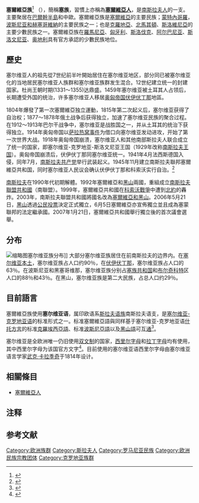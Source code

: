 {{NoteTA
|G1=地名
|G2=nationality
}}
{{distinguish|塞爾維亞人|索布人}}
{{Infobox Ethnic group
| group        = 塞爾維亞族
| image = [[File:Srpska_nosnja.jpg|250px]]
| population   = 約1000萬
| region1      ={{flag|塞尔维亚}} <small>(除[[科索沃和梅托希亚自治省|科索沃和梅托希亚自治省]])</small> 
| pop1         =5,988,093 （2011） 
| ref1         =<ref>[http://webrzs.stat.gov.rs/WebSite/userFiles/file/Aktuelnosti/Nacionalna%20pripadnost-Ethnicity.pdf Попис становништва из 2011. године] {{Wayback|url=http://webrzs.stat.gov.rs/WebSite/userFiles/file/Aktuelnosti/Nacionalna%20pripadnost-Ethnicity.pdf |date=20160706022820 }}, Приступљено 25. април 2013.</ref> 
| region2      ={{flag|波黑}} 
| pop2         =1,086,733（2013） 
| ref2         =<ref name="census">{{cite web |url=http://www.servinghistory.com/topics/Demographic_history_of_Bosnia_and_Herzegovina::sub::Republic_Of_Bosnia_And_Herzegovina |title=1996 population census in Bosnia and Herzegovina |access-date=2021-07-28 |archive-date=2021-07-28 |archive-url=https://web.archive.org/web/20210728100550/https://www.servinghistory.com/topics/Demographic_history_of_Bosnia_and_Herzegovina::sub::Republic_Of_Bosnia_And_Herzegovina |dead-url=no }}</ref><ref>{{Cite web |url=https://www.cia.gov/library/publications/the-world-factbook/geos/bk.html |title=CIA – The World Factbook – Bosnia and Herzegovina |access-date=2021-07-28 |archive-date=2018-03-15 |archive-url=https://web.archive.org/web/20180315193211/https://www.cia.gov/library/publications/the-world-factbook/geos/bk.html |dead-url=no }}</ref> 
| region3      ={{flag|克罗地亚}} 
| pop3         =186,633（2011） 
| ref3         =<ref>{{cite web|publisher= Croatian Bureau of Statistics|title= Population by Ethnicity, censuses 1971–2011|url= http://www.dzs.hr/Hrv/censuses/census2011/results/htm/usp_03_HR.htm|access-date= 2021-07-28|archive-date= 2019-12-16|archive-url= https://web.archive.org/web/20191216040753/https://www.dzs.hr/Hrv/censuses/census2011/results/htm/usp_03_HR.htm|dead-url= no}}</ref> 
| region4      ={{flag|黑山}} 
| pop4         =178,110 （2011） 
| ref4         =<ref name="monstat1">{{cite web|url=http://www.monstat.org/userfiles/file/popis2011/saopstenje/saopstenje(1).pdf|title=Census of Population, Households and Dwellings in Montenegro 2011|date=2011-07-12|access-date=2021-07-28|url-status=live|archive-url=https://web.archive.org/web/20110727092553/http://www.monstat.org/userfiles/file/popis2011/saopstenje/saopstenje%281%29.pdf|archive-date=2011-07-27}}</ref> 
| region5      ={{flag|科索沃}}{{efn|name=status}} 
| pop5         =95,962 （2016） 
| ref5         =<ref name="Cocozelli">{{cite book |last1=Cocozelli |first1=Fred |editor1-last=Ramet |editor1-first=Sabrina |title=Ethnic Minorities and Politics in Post-Socialist Southeastern Europe |date=2016 |publisher=Cambridge University Press |isbn=978-1316982778 |url=https://books.google.com/books?id=FpEwDQAAQBAJ&pg=PA267 |page=267 |access-date=2021-07-28 |archive-date=2021-10-15 |archive-url=https://web.archive.org/web/20211015070329/https://books.google.com/books?id=FpEwDQAAQBAJ&pg=PA267 |dead-url=no }}</ref> 
| region6      ={{flag|斯洛文尼亚}} 
| pop6         =38,964 （2002） 
| ref6         =<ref>{{cite web|title=Slovenian census|year=2011|url=http://www.stat.si/eng/novica_prikazi.aspx?id=4430|url-status=live|archive-url=https://web.archive.org/web/20141117045228/http://www.stat.si/eng/novica_prikazi.aspx?id=4430|archive-date=17 November 2014}}</ref> 
| region7      ={{flag|北马其顿}} 
| pop7         =35,939（2002） 
| ref7         =<ref>{{cite web|author=Државен завод за статистика|url=http://www.stat.gov.mk/pdf/kniga_13.pdf|title=Попис на населението, домаќинствата и становите во Република Македонија, 2002: Дефинитивни податоци|url-status=live|archive-url=https://web.archive.org/web/20100922172341/http://www.stat.gov.mk/pdf/kniga_13.pdf|archive-date=22 September 2010}}</ref> 
| region8      = 
| pop8         = 
| ref8         = 
| region9      = 
| pop9         = 
| ref9         = 
| region10     = 
| pop10        = 
| ref10        = 
| languages    = [[塞爾維亞語|塞爾維亞語]]
| religions    = [[東正教|東正教]]
| related      = 
| footnotes    = 
|native_name=Срби|native_name_lang=sr|flag=File:Civil flag of Serbia.svg}}
'''塞爾維亞族'''<ref>{{cite web|author1=中华人民共和国驻塞尔维亚共和国大使馆经济商务参赞处|title=塞尔维亚民族、语言、宗教|url=http://yu.mofcom.gov.cn/article/ddgk/zwminzu/201405/20140500576260.shtml|accessdate=2016-01-16|archive-date=2017-05-14|archive-url=https://web.archive.org/web/20170514025655/http://yu.mofcom.gov.cn/article/ddgk/zwminzu/201405/20140500576260.shtml|dead-url=no}}</ref> （{{lang-sr|'''Срби'''}}），簡稱'''塞族'''，習慣上亦稱為'''[[塞爾維亞人|塞爾維亞人]]'''，是[[南部斯拉夫民族|南斯拉夫人]]的一支。主要聚居在[[巴爾幹半島|巴爾幹半島]]和中歐。塞爾維亞族是[[塞爾維亞|塞爾維亞]]的主要民族；[[蒙特內哥羅|蒙特內哥羅]]，[[波斯尼亚和黑塞哥维那|波斯尼亚和赫塞哥維納]]的主要民族之一；也是[[克羅地亞|克羅地亞]]、[[北馬其頓|北馬其頓]]、[[斯洛維尼亞|斯洛維尼亞]]的主要少數民族之一。塞爾維亞族在[[羅馬尼亞|羅馬尼亞]]、[[匈牙利|匈牙利]]、[[斯洛伐克|斯洛伐克]]、[[阿尔巴尼亚|阿尔巴尼亚]]、[[斯洛文尼亚|斯洛文尼亚]]、[[奥地利|奥地利]]具有官方承認的少數民族地位。

==歷史==
塞尔维亚人的祖先從7世纪前半叶開始居住在塞尔维亚地区，部分同已被塞尔维亚化的当地居民塞尔维亚人族群和塞尔维亚族群发生混合。12世纪建立统一的封建国家。杜尚王朝时期(1331～1355)达鼎盛。1459年塞尔维亚被土耳其人占领后，长期遭受外国的统治，许多塞尔维亚人移居[[奥匈帝国|奥匈帝国]][[伏伊伏丁那|伏伊伏丁那]]地區。

1804年爆發了第一次塞爾維亞独立運動，1815年第二次起义后，塞尔维亚获得了自治权；1877～1878年俄土战争后获得独立，加速了塞尔维亚民族的聚合过程。在1912～1913年巴尔干战争中，塞尔维亚是战胜国之一，并从土耳其的统治下获得独立。1914年奥匈帝国以[[萨拉热窝事件|萨拉热窝事件]]为借口向塞尔维亚发动进攻，开始了第一次世界大战。1918年奥匈帝国崩溃，塞尔维亚人和其他南部斯拉夫人联合成立了统一的国家，即塞尔维亚-克罗地亚-斯洛文尼亚王国（1929年改称[[南斯拉夫王国|南斯拉夫王国]]）。奥匈帝国崩溃后，伏伊伏丁那同塞尔维亚统一。1941年4月法西斯德国入侵，同年7月，[[南斯拉夫共产党|南斯拉夫共产党]]举行武装起义。1945年11月建立南斯拉夫聯邦塞爾維亞共和国，同时塞尔维亚人民议会确认伏伊伏丁那和科索沃实行自治。<ref>{{cite web|author1=中华人民共和国外交部|title=塞尔维亚國家概況|url=http://www.fmprc.gov.cn/web/gjhdq_676201/gj_676203/oz_678770/1206_679642/|accessdate=2020-10-01|archive-date=2020-02-24|archive-url=https://web.archive.org/web/20200224161618/https://www.fmprc.gov.cn/web/gjhdq_676201/gj_676203/oz_678770/1206_679642/|dead-url=no}}</ref>

[[南斯拉夫社會主義聯邦共和國|南斯拉夫]]在1990年代初期解體。1992年塞爾維亞和[[黑山|黑山]]兩國，重組成立[[南斯拉夫聯盟共和國|南斯拉夫聯盟共和國]]（南聯盟）。1999年，塞爾維亞共和國在[[科索沃戰爭|科索沃戰爭]]中遭到[[北約|北約]]的轟炸。2003年，南斯拉夫聯盟共和國將國名改為[[塞爾維亞和黑山|塞爾維亞和黑山]]。2006年5月21日，[[黑山|黑山]]透過[[2006年黑山獨立公民投票|公民投票]]決定正式獨立，6月5日塞爾維亞亦宣佈獨立並且成為塞蒙聯邦的法定繼承國。2007年1月21日，塞爾維亞共和國舉行獨立後的首次議會選舉。

== 分布 ==
[[File:SFRJSrbi1981.jpg|缩略图]]塞尔维亚族分布]]
大部分塞尔维亚族居住在前南斯拉夫的边界内。在[[中塞爾維亞|塞尔维亚本土]]，塞尔维亚族占人口约90％，在[[伏伊伏丁那|伏伊伏丁那]]，塞尔维亚族占人口的63％。在波斯尼亚和黑塞哥维那，塞尔维亚族分别占[[塞族共和國|塞族共和国]]和[[布爾奇科特區|布尔奇科特]]区人口的88％和43％。在黑山，塞尔维亚族是第二大民族，占总人口约29％。

==目前語言==
{{Main|塞尔维亚语}}
塞爾維亞族使用'''塞尔维亚语'''，属印欧语系[[斯拉夫语族|斯拉夫语族]]南斯拉夫语支，是[[塞尔维亚-克罗地亚语|塞尔维亚-克罗地亚语]]的标准形式之一。标准塞爾維亞語與同样基于塞尔维亚-克罗地亚语[[什托方言|什托方言]]的标准[[克羅埃西亞語|克羅埃西亞語]]、标准[[波斯尼亞語|波斯尼亞語]]以及[[黑山語|黑山語]]可[[相互理解性|互通]]<ref name="ReferenceA">{{cite web |url=http://pod2.stat.gov.rs/ObjavljenePublikacije/Popis2011/Knjiga4_Veroispovest.pdf |title=存档副本 |accessdate=2016-12-17 |archive-date=2014-07-15 |archive-url=https://web.archive.org/web/20140715000726/http://pod2.stat.gov.rs/ObjavljenePublikacije/Popis2011/Knjiga4_Veroispovest.pdf |dead-url=no }}</ref>。

塞尔维亚是全欧洲唯一仍旧使用[[双文制|双文制]]的国家，[[塞尔维亚语西里尔字母|西里尔字母]]和[[克罗地亚语和波斯尼亚语字母|拉丁字母]]均有使用，其中西里尔字母为该国官方文字<ref name="Alexander2006">{{cite book|author=Ronelle Alexander|title=Bosnian, Croatian, Serbian, a Grammar: With Sociolinguistic Commentary|url=https://books.google.com/books?id=6HTdZ5rxJ-cC|date=2006-08-15|publisher=Univ of Wisconsin Press|isbn=978-0-299-21193-6|pages=1–2|access-date=2021-02-01|archive-date=2021-02-01|archive-url=https://web.archive.org/web/20210201042109/https://books.google.com/books?id=6HTdZ5rxJ-cC|dead-url=no}}</ref>。目前使用的塞尔维亚语西里尔字母由塞尔维亚语言学家[[武克·卡拉季奇|武克·卡拉季奇]]于1814年设计。

== 相關條目 ==
* [[塞爾維亞人|塞爾維亞人]]

== 注释 ==
{{notes
| notes =
{{efn
| name = status
| {{Kosovo-note}}
}}
}}

== 参考文献 ==
{{Reflist}}
{{塞爾維亞}}
{{Eastern and Oriental Orthodox Christian ethnic groups}}
{{Authority control}}
[[Category:欧洲族群|Category:欧洲族群]]
[[Category:斯拉夫人|Category:斯拉夫人]]
[[Category:罗马尼亚民族|Category:罗马尼亚民族]]
[[Category:欧洲民族宗教团体|Category:欧洲民族宗教团体]]
[[Category:克罗地亚族群|Category:克罗地亚族群]]